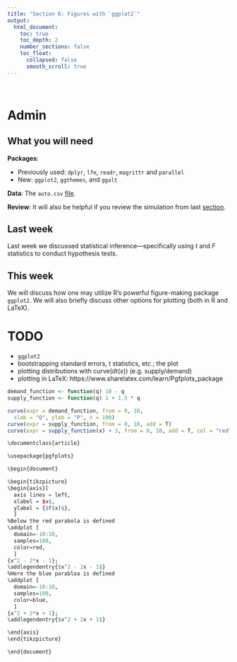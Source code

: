 ```yaml
---
title: "Section 6: Figures with `ggplot2`"
output:
  html_document:
    toc: true
    toc_depth: 2
    number_sections: false
    toc_float:
      collapsed: false
      smooth_scroll: true
---
```


<br>

# Admin

## What you will need

__Packages__:

- Previously used: `dplyr`, `lfe`, `readr`, `magrittr` and `parallel`
- New: `ggplot2`, `ggthemes`, and `ggalt`

__Data__: The `auto.csv` [file](Section05/auto.csv).

__Review__: It will also be helpful if you review the simulation from last [section](section05.html).

## Last week

Last week we discussed statistical inference—specifically using $t$ and $F$ statistics to conduct hypothesis tests.

## This week

We will discuss how one may utilize R's powerful figure-making package `ggplot2`. We will also briefly discuss other options for plotting (both in R and LaTeX).

# TODO

- `ggplot2`
- bootstrapping standard errors, t statistics, etc.; the plot
- plotting distributions with curve(dt(x)) (e.g. supply/demand)
- plotting in LaTeX: https://www.sharelatex.com/learn/Pgfplots_package

```R
demand_function <- function(q) 10 - q
supply_function <- function(q) 1 + 1.5 * q

curve(expr = demand_function, from = 0, 10,
  xlab = "Q", ylab = "P", n = 100)
curve(expr = supply_function, from = 0, 10, add = T)
curve(expr = supply_function(x) + 3, from = 0, 10, add = T, col = "red")
```

```r
\documentclass{article}

\usepackage{pgfplots}

\begin{document}

\begin{tikzpicture}
\begin{axis}[
  axis lines = left,
  xlabel = $x$,
  ylabel = {$f(x)$},
  ]
%Below the red parabola is defined
\addplot [
  domain=-10:10,
  samples=100,
  color=red,
  ]
{x^2 - 2*x - 1};
\addlegendentry{$x^2 - 2x - 1$}
%Here the blue parabloa is defined
\addplot [
  domain=-10:10,
  samples=100,
  color=blue,
  ]
{x^2 + 2*x + 1};
\addlegendentry{$x^2 + 2x + 1$}

\end{axis}
\end{tikzpicture}

\end{document}
```
